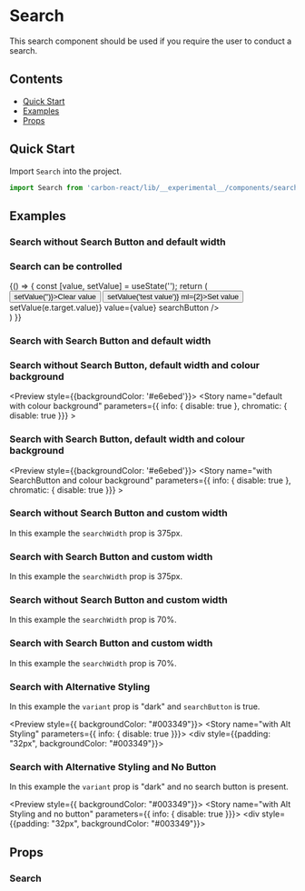 
<Meta title="Design System/Search" />

# Search
This search component should be used if you require the user to conduct a search.

## Contents
- [Quick Start](#quick-start)
- [Examples](#examples)
- [Props](#props)

## Quick Start
Import `Search` into the project.

```javascript
import Search from 'carbon-react/lib/__experimental__/components/search';
```

## Examples

### Search without Search Button and default width

<Preview>
  <Story name="default" parameters={{ info: { disable: true }}} >
    <Search placeholder="Search..." defaultValue=""/>
  </Story>
</Preview>

### Search can be controlled

<Preview>
  <Story name="controlled" parameters={{ info: { disable: true }}} >
    {() => {
      const [value, setValue] = useState('');
      return (
      <div>
        <Button onClick={() => setValue('')}>Clear value</Button>
        <Button onClick={() => setValue('test value')} ml={2}>Set value</Button>
        <Search id="test" name="test" placeholder="Search..."
        onChange={(e)=> setValue(e.target.value)}
        value={value}
        searchButton
        />
      </div>
    )
    }}
  </Story>
</Preview>

### Search with Search Button and default width

<Preview>
  <Story name="with SearchButton" parameters={{ info: { disable: true }}} >
    <Search defaultValue="Search" searchButton/>
  </Story>
</Preview>

### Search without Search Button, default width and colour background

<Preview style={{backgroundColor: '#e6ebed'}}>
  <Story name="default with colour background" parameters={{ info: { disable: true }, chromatic: { disable: true }}} >
    <Search placeholder="Search..." defaultValue=""/>
  </Story>
</Preview>

### Search with Search Button, default width and colour background

<Preview style={{backgroundColor: '#e6ebed'}}>
  <Story name="with SearchButton and colour background" parameters={{ info: { disable: true }, chromatic: { disable: true }}} >
    <Search placeholder="Search..." defaultValue="Search" searchButton/>
  </Story>
</Preview>

### Search without Search Button and custom width
In this example the `searchWidth` prop is 375px.

<Preview>
  <Story name="custom Width using px" parameters={{ info: { disable: true }}} >
    <Search placeholder="Search..." defaultValue="" searchWidth="375px"/>
  </Story>
</Preview>

### Search with Search Button and custom width
In this example the `searchWidth` prop is 375px.

<Preview>
  <Story name="with SearchButton and Custom Width using px" parameters={{ info: { disable: true }}} >
    <Search defaultValue="Search" searchButton searchWidth="375px"/>
  </Story>
</Preview>

### Search without Search Button and custom width
In this example the `searchWidth` prop is 70%.

<Preview>
  <Story name="custom Width using %" parameters={{ info: { disable: true }}} >
    <Search placeholder="Search..." defaultValue="" searchWidth="70%"/>
  </Story>
</Preview>

### Search with Search Button and custom width
In this example the `searchWidth` prop is 70%.

<Preview>
  <Story name="with SearchButton and Custom Width using %" parameters={{ info: { disable: true }}} >
    <Search defaultValue="Search" searchButton searchWidth="70%"/>
  </Story>
</Preview>

### Search with Alternative Styling
In this example the `variant` prop is "dark" and `searchButton` is true.

<Preview style={{ backgroundColor: "#003349"}}>
  <Story name="with Alt Styling" parameters={{ info: { disable: true }}}>
    <Box width="700px" height="75px" bg="#003349">
      <div style={{padding: "32px", backgroundColor: "#003349"}}>
        <Search
          placeholder="Search..."
          defaultValue="Search"
          searchButton
          variant="dark"
        />
      </div>
    </Box>
  </Story>
</Preview>

### Search with Alternative Styling and No Button
In this example the `variant` prop is "dark" and no search button is present.

<Preview style={{ backgroundColor: "#003349"}}>
  <Story name="with Alt Styling and no button" parameters={{ info: { disable: true }}}>
    <Box width="700px" height="75px" bg="#003349">
      <div style={{padding: "32px", backgroundColor: "#003349"}}>
        <Search
          placeholder="Search..."
          defaultValue=""
          variant="dark"
        />
      </div>
    </Box>
  </Story>
</Preview>

## Props

### Search
<Props of={Search} />